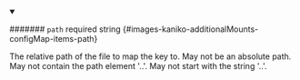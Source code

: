 
<details className="config-field" data-expandable="false" open>
<summary>

####### `path` <span class="config-field-required" data-required="false">required</span> <span class="config-field-type">string</span> <span class="config-field-default"></span> <span class="config-field-enum"></span> {#images-kaniko-additionalMounts-configMap-items-path}

The relative path of the file to map the key to.
May not be an absolute path.
May not contain the path element '..'.
May not start with the string '..'.

</summary>



</details>
